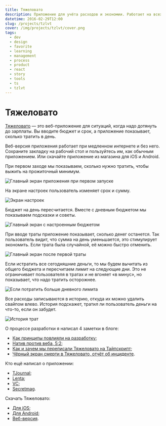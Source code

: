 ```yaml
---
title: Тяжеловато
description: Приложение для учёта расходов и экономии. Работает на всех популярных платформах.
datetime: 2016-02-29T12:00
slug: /projects/tzlvt
cover: /img/projects/tzlvt/cover.png
tags:
  - dev
  - design
  - favorite
  - learning
  - management
  - process
  - product
  - react
  - story
  - tools
  - ts
  - tzlvt
---
```


# Тяжеловато

[Тяжеловато](https://fuckgrechka.ru/tzlvt/) — это веб-приложение для ситуаций, когда надо дотянуть до зарплаты. Вы вводите бюджет и срок, а приложение показывает, сколько тратить в день.

Веб-версия приложения работает при медленном интернете и без него. Сохраните закладку на рабочий стол и пользуйтесь им, как обычным приложением. Или скачайте приложение из магазина для iOS и Android.

При первом заходе мы показываем, сколько нужно тратить, чтобы выжить на прожиточный минимум.

![Главный экран приложения при первом запуске](/img/projects/tzlvt/t1.jpg?limited)

На экране настроек пользователь изменяет срок и сумму.

![Экран настроек](/img/projects/tzlvt/t2.jpg?limited)

Бюджет на день пересчитается. Вместе с дневным бюджетом мы показываем подсказки и советы.

![Главный экран с настроенным бюджетом](/img/projects/tzlvt/t3.jpg?limited)

При вводе траты приложение показывает, сколько денег останется. Так пользователь видит, что сумма на день уменьшается, это стимулирует экономить. Если трата была случайной, её можно быстро отменить.

![Главный экран после первой траты](/img/projects/tzlvt/t4.jpg?limited)

Если истратить все сегодняшние деньги, то мы будем вычитать из общего бюджета и пересчитаем лимит на следующие дни. Это не ограничивает пользователя в тратах и не вгоняет «в минус», но показывает, что надо тратить осторожнее.

![Если потратить больше дневного лимита](/img/projects/tzlvt/t5.jpg?limited)

Все расходы записываются в историю, откуда их можно удалить свайпом влево. История подскажет, тратил ли пользователь деньги на что-то, если он забудет.

![История трат](/img/projects/tzlvt/t6.jpg?limited)

О процессе разработки я написал 4 заметки в блоге:

- [Как принципы повлияли на разработку](/blog/tzlvt-how-design-principles-affect-development);
- [Натив против веба, 5:2](/blog/tzlvt-native-versus-web);
- [Как и зачем мы переписали Тяжеловато на Тайпскрипт](/blog/tzlvt-architecture-upgrade);
- [Чёрный экран смерти в Тяжеловато, отчёт об инциденте](/blog/tzlvt-upgrade-post-mortem).

Кто ещё написал о приложении:

- [TJournal](https://tjournal.ru/23937-moskovskii-dizainer-vipustil-prilozhenie-tyazhelovato-dlya-snizheniya-rashodov);
- [Lenta](https://lenta.ru/news/2016/02/29/tyazhelovato/);
- [VC](https://vc.ru/n/tyazhelovato-app);
- [Secretmag](https://secretmag.ru/news/2016/02/29/money).

Скачать Тяжеловато:

- [Для iOS](https://apps.apple.com/ru/app/tzlvt/id1093713971);
- [Для Android](https://play.google.com/store/apps/details?id=ru.bespoyasov.tzlvt&hl=ru);
- [Веб-версия](https://www.fuckgrechka.ru/tzlvt/app/).
